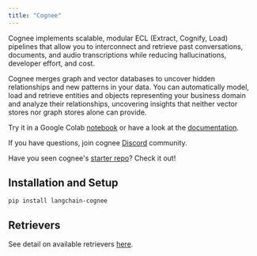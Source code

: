 ```yaml
---
title: "Cognee"
---
```


Cognee implements scalable, modular ECL (Extract, Cognify, Load) pipelines that allow you to interconnect and retrieve past conversations, documents, and audio transcriptions while reducing hallucinations, developer effort, and cost.

Cognee merges graph and vector databases to uncover hidden relationships and new patterns in your data. You can automatically model, load and retrieve entities and objects representing your business domain and analyze their relationships, uncovering insights that neither vector stores nor graph stores alone can provide.

Try it in a Google Colab [notebook](https://colab.research.google.com/drive/1g-Qnx6l_ecHZi0IOw23rg0qC4TYvEvWZ?usp=sharing) or have a look at the [documentation](https://docs.cognee.ai).

If you have questions, join cognee [Discord](https://discord.gg/NQPKmU5CCg) community.

Have you seen cognee's [starter repo](https://github.com/topoteretes/cognee-starter)? Check it out!

## Installation and Setup

```
pip install langchain-cognee
```

## Retrievers

See detail on available retrievers [here](/oss/integrations/retrievers/cognee).

